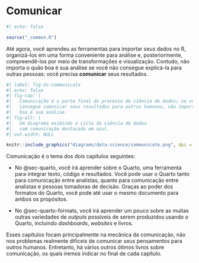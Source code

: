 # Comunicar {#sec-communicate-intro .unnumbered}

```r
#| echo: false

source("_common.R")
```

Até agora, você aprendeu as ferramentas para importar seus dados no R, organizá-los em uma forma conveniente para análise e, posteriormente, compreendê-los por meio de transformações e visualização.
Contudo, não importa o quão boa é sua análise se você não consegue explicá-la para outras pessoas: você precisa **comunicar** seus resultados.

```r
#| label: fig-ds-communicate
#| echo: false
#| fig-cap: |
#|   Comunicação é a parte final do processo de ciência de dados; se você não
#|   consegue comunicar seus resultados para outros humanos, não importa o quão
#|   boa é sua análise.
#| fig-alt: |
#|   Um diagrama exibindo o ciclo da ciência de dados
#|   com comunicação destacada em azul.
#| out.width: NULL

knitr::include_graphics("diagrams/data-science/communicate.png", dpi = 270)
```

Comunicação é o tema dos dois capítulos seguintes:

-   No @sec-quarto, você irá aprender sobre o Quarto, uma ferramenta para integrar texto, código e resultados.
    Você pode usar o Quarto tanto para comunicação entre analistas, quanto para comunicação entre analistas e pessoas tomadoras de decisão.
    Graças ao poder dos formatos do Quarto, você pode até usar o mesmo documento para ambos os propósitos.

-   No @sec-quarto-formats, você irá aprender um pouco sobre as muitas outras variedades de *outputs* possíveis de serem produzidos usando o Quarto, incluindo *dashboards*, *websites* e livros.

Esses capítulos focam principalmente na mecânica da comunicação, não nos problemas realmente difíceis de comunicar seus pensamentos para outros humanos.
Entretanto, há vários outros ótimos livros sobre comunicação, os quais iremos indicar no final de cada capítulo.
